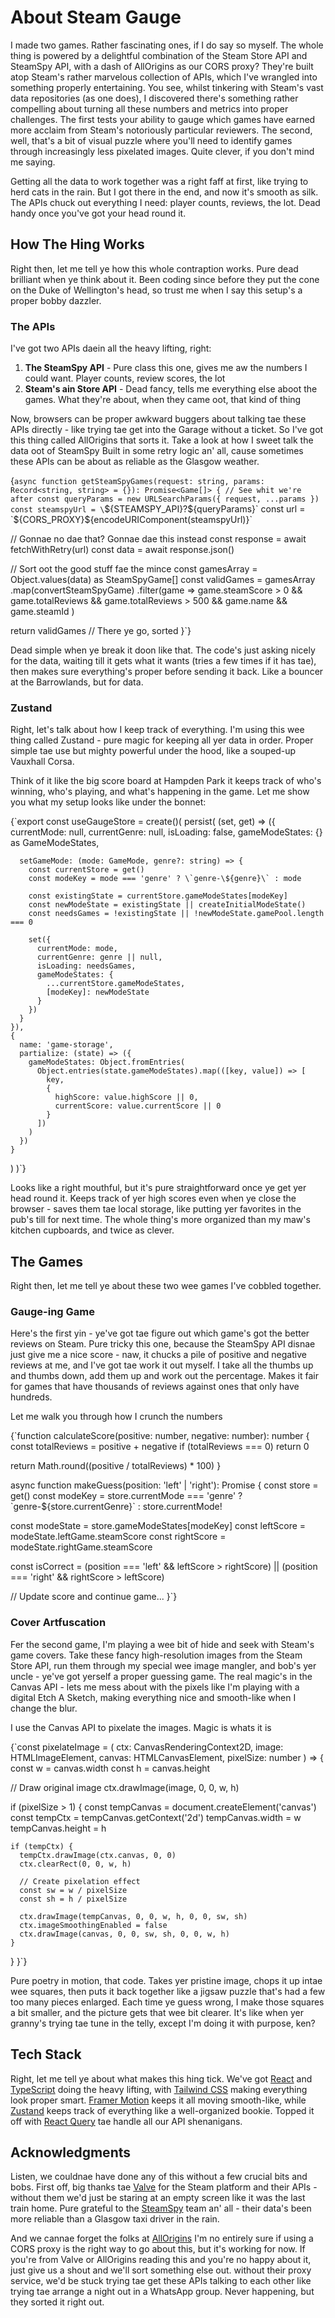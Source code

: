 
# About Steam Gauge

I made two games.
Rather fascinating ones, if I do say so myself. <Note number={1}>The whole thing is powered by a delightful combination of the Steam Store API and SteamSpy API, with a dash of AllOrigins as our CORS proxy?</Note>
 They're built atop Steam's rather marvelous collection of APIs, which I've wrangled into something properly entertaining. 
You see, whilst tinkering with Steam's vast data repositories (as one does), I discovered there's something rather compelling about turning all these numbers and metrics into proper challenges. The first tests your ability to gauge which games have earned more acclaim from Steam's notoriously particular reviewers. The second, well, that's a bit of visual puzzle where you'll need to identify games through increasingly less pixelated images. Quite clever, if you don't mind me saying.

Getting all the data to work together was a right faff at first, like trying to herd cats in the rain. But I got there in the end, and now it's smooth as silk. The APIs chuck out everything I need: player counts, reviews, the lot. Dead handy once you've got your head round it.

## How The Hing Works

Right then, let me tell ye how this whole contraption works. Pure dead brilliant when ye think about it. Been coding since before they put the cone on the Duke of Wellington's head, so trust me when I say this setup's a proper bobby dazzler.

### The APIs

I've got two APIs daein all the heavy lifting, right:

1. **The SteamSpy API** - Pure class this one, gives me aw the numbers I could want. Player counts, review scores, the lot
2. **Steam's ain Store API** - Dead fancy, tells me everything else aboot the games. What they're about, when they came oot, that kind of thing

Now, browsers can be proper awkward buggers about talking tae these APIs directly - like trying tae get into the Garage without a ticket. So I've got this thing called AllOrigins that sorts it. Take a look at how I sweet talk the data oot of SteamSpy <Note number={2}>Built in some retry logic an' all, cause sometimes these APIs can be about as reliable as the Glasgow weather.</Note>

<CodeBlock title="API Request Handler" language="typescript">{`async function getSteamSpyGames(request: string, params: Record<string, string> = {}): Promise<Game[]> {
  // See whit we're after
  const queryParams = new URLSearchParams({ request, ...params })
  const steamspyUrl = \`\${STEAMSPY_API}?\${queryParams}\`
  const url = \`\${CORS_PROXY}\${encodeURIComponent(steamspyUrl)}\`
  
  // Gonnae no dae that? Gonnae dae this instead
  const response = await fetchWithRetry(url)
  const data = await response.json()
  
  // Sort oot the good stuff fae the mince
  const gamesArray = Object.values(data) as SteamSpyGame[]
  const validGames = gamesArray
    .map(convertSteamSpyGame)
    .filter(game => 
      game.steamScore > 0 && 
      game.totalReviews && game.totalReviews > 500 &&
      game.name &&
      game.steamId
    )

  return validGames // There ye go, sorted
}`}</CodeBlock>

Dead simple when ye break it doon like that. The code's just asking nicely for the data, waiting till it gets what it wants (tries a few times if it has tae), then makes sure everything's proper before sending it back. Like a bouncer at the Barrowlands, but for data.

### Zustand

Right, let's talk about how I keep track of everything. I'm using this wee thing called Zustand - pure magic for keeping all yer data in order. <Note number={3}>Proper simple tae use but mighty powerful under the hood, like a souped-up Vauxhall Corsa.</Note>

Think of it like the big score board at Hampden Park it keeps track of who's winning, who's playing, and what's happening in the game. Let me show you what my setup looks like under the bonnet:

<CodeBlock title="Zustand Store" language="typescript">{`export const useGaugeStore = create<GaugeStore>()(
  persist(
    (set, get) => ({
      currentMode: null,
      currentGenre: null,
      isLoading: false,
      gameModeStates: {} as GameModeStates,

      setGameMode: (mode: GameMode, genre?: string) => {
        const currentStore = get()
        const modeKey = mode === 'genre' ? \`genre-\${genre}\` : mode
        
        const existingState = currentStore.gameModeStates[modeKey]
        const newModeState = existingState || createInitialModeState()
        const needsGames = !existingState || !newModeState.gamePool.length === 0

        set({
          currentMode: mode,
          currentGenre: genre || null,
          isLoading: needsGames,
          gameModeStates: {
            ...currentStore.gameModeStates,
            [modeKey]: newModeState
          }
        })
      }
    }),
    {
      name: 'game-storage',
      partialize: (state) => ({
        gameModeStates: Object.fromEntries(
          Object.entries(state.gameModeStates).map(([key, value]) => [
            key,
            {
              highScore: value.highScore || 0,
              currentScore: value.currentScore || 0
            }
          ])
        )
      })
    }
  )
)`}</CodeBlock>

Looks like a right mouthful, but it's pure straightforward once ye get yer head round it. Keeps track of yer high scores even when ye close the browser - saves them tae local storage, like putting yer favorites in the pub's till for next time. The whole thing's more organized than my maw's kitchen cupboards, and twice as clever.

## The Games

Right then, let me tell ye about these two wee games I've cobbled together.

### Gauge-ing Game

Here's the first yin - ye've got tae figure out which game's got the better reviews on Steam. Pure tricky this one, because the SteamSpy API disnae just give me a nice score - naw, it chucks a pile of positive and negative reviews at me, and I've got tae work it out myself. <Note number={4}>I take all the thumbs up and thumbs down, add them up and work out the percentage. Makes it fair for games that have thousands of reviews against ones that only have hundreds.</Note>

Let me walk you through how I crunch the numbers

<CodeBlock title="Score Calculation" language="typescript">{`function calculateScore(positive: number, negative: number): number {
  const totalReviews = positive + negative
  if (totalReviews === 0) return 0
  
  return Math.round((positive / totalReviews) * 100)
}

async function makeGuess(position: 'left' | 'right'): Promise<void> {
  const store = get()
  const modeKey = store.currentMode === 'genre' 
    ? \`genre-\${store.currentGenre}\` 
    : store.currentMode!

  const modeState = store.gameModeStates[modeKey]
  const leftScore = modeState.leftGame.steamScore
  const rightScore = modeState.rightGame.steamScore

  const isCorrect = (position === 'left' && leftScore > rightScore) ||
                   (position === 'right' && rightScore > leftScore)

  // Update score and continue game...
}`}</CodeBlock>

### Cover Artfuscation

Fer the second game, I'm playing a wee bit of hide and seek with Steam's game covers. Take these fancy high-resolution images from the Steam Store API, run them through my special wee image mangler, and bob's yer uncle - ye've got yerself a proper guessing game. <Note number={5}>The real magic's in the Canvas API - lets me mess about with the pixels like I'm playing with a digital Etch A Sketch, making everything nice and smooth-like when I change the blur.</Note>

I use the Canvas API to pixelate the images. Magic is whats it is

<CodeBlock title="Pixelation Effect" language="typescript">{`const pixelateImage = (
  ctx: CanvasRenderingContext2D,
  image: HTMLImageElement,
  canvas: HTMLCanvasElement,
  pixelSize: number
) => {
  const w = canvas.width
  const h = canvas.height

  // Draw original image
  ctx.drawImage(image, 0, 0, w, h)

  if (pixelSize > 1) {
    const tempCanvas = document.createElement('canvas')
    const tempCtx = tempCanvas.getContext('2d')
    tempCanvas.width = w
    tempCanvas.height = h

    if (tempCtx) {
      tempCtx.drawImage(ctx.canvas, 0, 0)
      ctx.clearRect(0, 0, w, h)
      
      // Create pixelation effect
      const sw = w / pixelSize
      const sh = h / pixelSize
      
      ctx.drawImage(tempCanvas, 0, 0, w, h, 0, 0, sw, sh)
      ctx.imageSmoothingEnabled = false
      ctx.drawImage(canvas, 0, 0, sw, sh, 0, 0, w, h)
    }
  }
}`}</CodeBlock>

Pure poetry in motion, that code. Takes yer pristine image, chops it up intae wee squares, then puts it back together like a jigsaw puzzle that's had a few too many pieces enlarged. Each time ye guess wrong, I make those squares a bit smaller, and the picture gets that wee bit clearer. It's like when yer granny's trying tae tune in the telly, except I'm doing it with purpose, ken?

## Tech Stack

Right, let me tell ye about what makes this hing tick. We've got [React](https://react.dev) and [TypeScript](https://typescriptlang.org) doing the heavy lifting, with [Tailwind CSS](https://tailwindcss.com) making everything look proper smart. [Framer Motion](https://framer.com/motion) keeps it all moving smooth-like, while [Zustand](https://github.com/pmndrs/zustand) keeps track of everything like a well-organized bookie. Topped it off with [React Query](https://tanstack.com/query) tae handle all our API shenanigans.


## Acknowledgments

Listen, we couldnae have done any of this without a few crucial bits and bobs. First off, big thanks tae [Valve](https://www.valvesoftware.com/) for the Steam platform and their APIs - without them we'd just be staring at an empty screen like it was the last train home. Pure grateful to the [SteamSpy](https://steamspy.com/) team an' all - their data's been more reliable than a Glasgow taxi driver in the rain.

And we cannae forget the folks at [AllOrigins](https://allorigins.win/) <Note number={6}>I'm no entirely sure if using a CORS proxy is the right way to go about this, but it's working for now. If you're from Valve or AllOrigins reading this and you're no happy about it, just give us a shout and we'll sort something else out.</Note> without their proxy service, we'd be stuck trying tae get these APIs talking to each other like trying tae arrange a night out in a WhatsApp group. Never happening, but they sorted it right out. 